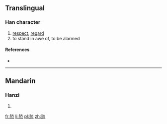 ==Translingual==

===Han character===
{{Han char|rn=61|rad=心|as=07|sn=11|four=4933<sub>8</sub>|canj=大火心 (KFP)}}

# [[respect]], [[regard]]
# to stand in awe of, to be alarmed

====References====
* {{Han ref|kx=0387.090|dkj=10651|dj=0719.210|hdz=42301.090|uh=6090|ud=24720|bh=D552|bd=54610}}

----

==Mandarin==

===Hanzi===
{{cmn-hanzi|pin=[[tì]] ([[ti4]])|wg=t'i<sup>4</sup>}}

# {{defn|lang=cmn|sort=心07}}

[[fr:悐]]
[[li:悐]]
[[pl:悐]]
[[zh:悐]]